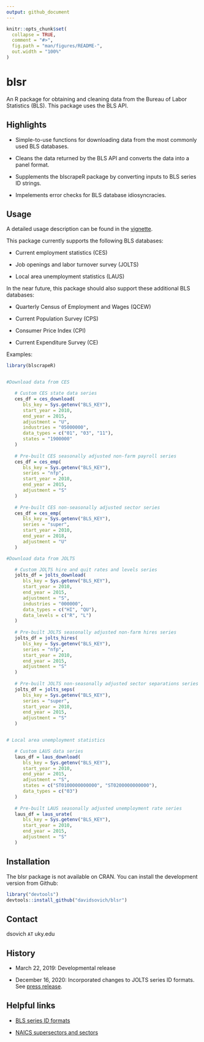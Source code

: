 ```yaml
---
output: github_document
---
```


<!-- README.md is generated from README.Rmd. Please edit that file -->

```r
knitr::opts_chunk$set(
  collapse = TRUE,
  comment = "#>",
  fig.path = "man/figures/README-",
  out.width = "100%"
)
```
# blsr

An R package for obtaining and cleaning data from the Bureau of Labor Statistics (BLS). This package uses the BLS API. 

## Highlights

- Simple-to-use functions for downloading data from the most commonly used BLS databases. 

- Cleans the data returned by the BLS API and converts the data into a panel format. 

- Supplements the blscrapeR package by converting inputs to BLS series ID strings.

- Impelements error checks for BLS database idiosyncracies.  

## Usage

A detailed usage description can be found in the [vignette](https://github.com/davidsovich/blsr/blob/master/vignettes/blsr.pdf). 

This package currently supports the following BLS databases:

- Current employment statistics (CES)

- Job openings and labor turnover survey (JOLTS)

- Local area unemployment statistics (LAUS)

In the near future, this package should also support these additional BLS databases:

- Quarterly Census of Employment and Wages (QCEW)

- Current Population Survey (CPS)

- Consumer Price Index (CPI)

- Current Expenditure Survey (CE)

Examples:

```r
library(blscrapeR)


#Download data from CES

   # Custom CES state data series
   ces_df = ces_download(
      bls_key = Sys.getenv("BLS_KEY"),
      start_year = 2010,
      end_year = 2015,
      adjustment = "U",
      industries = "05000000",
      data_types = c("01", "03", "11"),
      states = "1900000"
   )
   
   # Pre-built CES seasonally adjusted non-farm payroll series
   ces_df = ces_emp(
      bls_key = Sys.getenv("BLS_KEY"),
      series = "nfp",
      start_year = 2010,
      end_year = 2015,
      adjustment = "S"
   )
   
   # Pre-built CES non-seasonally adjusted sector series
   ces_df = ces_emp(
      bls_key = Sys.getenv("BLS_KEY"),
      series = "super",
      start_year = 2010,
      end_year = 2018,
      adjustment = "U"
   )

#Download data from JOLTS

   # Custom JOLTS hire and quit rates and levels series
   jolts_df = jolts_download(
      bls_key = Sys.getenv("BLS_KEY"),
      start_year = 2010,
      end_year = 2015,
      adjustment = "S",
      industries = "000000",
      data_types = c("HI", "QU"),
      data_levels = c("R", "L")
   )
   
   # Pre-built JOLTS seasonally adjusted non-farm hires series
   jolts_df = jolts_hires(
      bls_key = Sys.getenv("BLS_KEY"),
      series = "nfp",
      start_year = 2010,
      end_year = 2015,
      adjustment = "S"
   )
   
   # Pre-built JOLTS non-seasonally adjusted sector separations series
   jolts_df = jolts_seps(
      bls_key = Sys.getenv("BLS_KEY"),
      series = "super",
      start_year = 2010,
      end_year = 2015,
      adjustment = "S"
   )


# Local area unemployment statistics

   # Custom LAUS data series
   laus_df = laus_download(
      bls_key = Sys.getenv("BLS_KEY"),
      start_year = 2010,
      end_year = 2015,
      adjustment = "S", 
      states = c("ST0100000000000", "ST0200000000000"), 
      data_types = c("03")
   )
   
   # Pre-built LAUS seasonally adjusted unemployment rate series
   laus_df = laus_urate(
      bls_key = Sys.getenv("BLS_KEY"),
      start_year = 2010,
      end_year = 2015,
      adjustment = "S"
   )

```

## Installation

The blsr package is not available on CRAN. You can install the development version from Github:

```r
library("devtools")
devtools::install_github("davidsovich/blsr")
```

## Contact

dsovich `AT` uky.edu

## History

- March 22, 2019: Developmental release

- December 16, 2020: Incorporated changes to JOLTS series ID formats. See [press release](https://www.bls.gov/jlt/jlt_series_changes.htm).

## Helpful links

- [BLS series ID formats](https://www.bls.gov/help/hlpforma.htm)

- [NAICS supersectors and sectors](https://www.bls.gov/sae/additional-resources/naics-supersectors-for-ces-program.htm)
